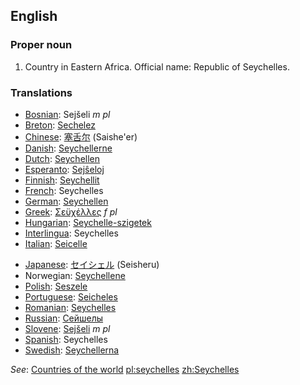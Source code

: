 ==English==

===Proper noun===

# Country in Eastern Africa. Official name: Republic of Seychelles.

===Translations===
{{top}}
*[[Bosnian]]: Sejšeli ''m pl''
*[[Breton]]: [[Sechelez]]
*[[Chinese]]: [[塞舌尔]] (Saishe'er)
*[[Danish]]: [[Seychellerne]]
*[[Dutch]]: [[Seychellen]]
*[[Esperanto]]: [[Sejŝeloj]]
*[[Finnish]]: [[Seychellit]]
*[[French]]: Seychelles
*[[German]]: [[Seychellen]]
*[[Greek]]: [[Σεϋχέλλες]] ''f pl''
*[[Hungarian]]: [[Seychelle-szigetek]]
*[[Interlingua]]: Seychelles
*[[Italian]]: [[Seicelle]]
{{mid}}
*[[Japanese]]: [[セイシェル]] (Seisheru)
*Norwegian: [[Seychellene]]
*[[Polish]]: [[Seszele]]
*[[Portuguese]]: [[Seicheles]]
*[[Romanian]]: [[Seychelles]]
*[[Russian]]: [[Сейшелы]]
*[[Slovene]]: [[Sejšeli]] ''m pl''
*[[Spanish]]: Seychelles
*[[Swedish]]: [[Seychellerna]]
{{bottom}}

''See'': [[Countries of the world]]
[[pl:seychelles]]
[[zh:Seychelles]]